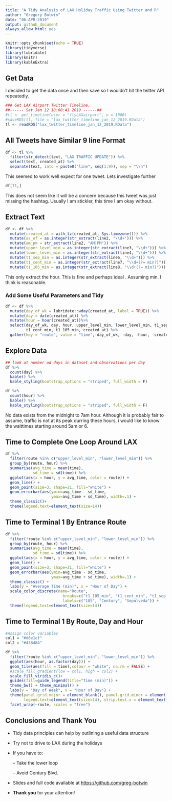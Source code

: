 ```yaml
---
title: "A Tidy Analysis of LAX Holiday Traffic Using Twitter and R"
author: "Gregory Botwin"
date: "06-APR-2019"
output: github_document
always_allow_html: yes
---
```


```r
knitr::opts_chunk$set(echo = TRUE)
library(tidyverse)
library(lubridate)
library(knitr)
library(kableExtra)
```

## Get Data
I decided to get the data once and then save so I wouldn't hit the teitter API repeatedly. 
```r
### Get LAX Airport Twitter Timeline, 
##------ Sat Jan 12 18:08:41 2019 ------##
#tl <- get_timeline(user = "flyLAXairport", n = 1000)
#saveRDS(tl, file = "lax_twitter_timeline_jan_12_2019.RData")
tl <- readRDS("lax_twitter_timeline_jan_12_2019.RData")
```

## All Tweets have Similar 9 line Format
```r
df <- tl %>%
  filter(str_detect(text, "LAX TRAFFIC UPDATE")) %>%
  select(text, created_at) %>%
  separate(text, into = paste0("line", seq(1:9)), sep = "\\n")
```
This seemed to work well expect for one tweet. Lets investigate further
```r
df[71,]
```

This does not seem like it will be a concern because this tweet was just missing the hashtag. Usually I am stickler, this time I am okay without. 

## Extract Text
```r
df <- df %>%
  mutate(created_at = with_tz(created_at, Sys.timezone())) %>%
  mutate(as_of = as.integer(str_extract(line2, "\\d+"))) %>%
  mutate(am_pm = str_extract(line2, "AM|PM")) %>%
  mutate(upper_level_min = as.integer(str_extract(line3, "\\d+"))) %>%
  mutate(lower_level_min = as.integer(str_extract(line4, "\\d+"))) %>%
  mutate(t1_sep_min = as.integer(str_extract(line6, "\\d+"))) %>%
  mutate(t1_cent_min = as.integer(str_extract(line7, "\\d+(?= min?)"))) %>%
  mutate(t1_105_min = as.integer(str_extract(line8, "\\d+(?= min?)")))
```

This only extract the hour. This is fine and perhaps ideal . 
Assuming min. I think is reasonable. 

### Add Some Useful Parameters and Tidy
```r
df <- df %>%
  mutate(day_of_wk = lubridate::wday(created_at, label = TRUE)) %>%
  mutate(day = date(created_at)) %>%
  mutate(hour = hour(created_at))%>%
  select(day_of_wk, day, hour, upper_level_min, lower_level_min, t1_sep_min,
         t1_cent_min, t1_105_min, created_at) %>%
  gather(key = "route", value = "time",-day_of_wk, -day, -hour, -created_at)
```

## Explore Data
```r
## look at number od days in dataset and observations per day
df %>%
  count(day) %>%
  kable() %>%
  kable_styling(bootstrap_options = "striped", full_width = F)
```

```r
df %>%
  count(hour) %>%
  kable() %>%
  kable_styling(bootstrap_options = "striped", full_width = F)
```

No data exists from the midnight to 7am hour. Although it is probably fair to assume, traffic is not at its peak durring these hours, i would like to know the waittimes starting around 5am or 6. 

## Time to Complete One Loop Around LAX
```r
df %>%
  filter(route %in% c("upper_level_min", "lower_level_min")) %>%
  group_by(route, hour) %>%
  summarise(avg_time = mean(time),
            sd_time = sd(time)) %>%
  ggplot(aes(x = hour, y = avg_time, color = route)) + 
  geom_line() + 
  geom_point(size=3, shape=21, fill="white") + 
  geom_errorbar(aes(ymin=avg_time - sd_time,
                    ymax=avg_time + sd_time), width=.1) + 
  theme_classic()+
  theme(legend.text=element_text(size=14))
```


## Time to Terminal 1 By Entrance Route
```r
df %>%
  filter(!route %in% c("upper_level_min", "lower_level_min")) %>%
  group_by(route, hour) %>%
  summarise(avg_time = mean(time),
            sd_time = sd(time)) %>%
  ggplot(aes(x = hour, y = avg_time, color = route)) + 
  geom_line() + 
  geom_point(size=3, shape=21, fill="white") + 
  geom_errorbar(aes(ymin=avg_time - sd_time,
                    ymax=avg_time + sd_time), width=.1) + 
  theme_classic() + 
  labs(y = "Average Time (min)", x = "Hour of Day") + 
  scale_color_discrete(name="Route",
                         breaks=c("t1_105_min", "t1_cent_min", "t1_sep_min"),
                         labels=c("105", "Century", "Sepulveda")) +
  theme(legend.text=element_text(size=14))

```

## Time to Terminal 1 By Route, Day and Hour
```r
#Assign color variables
col1 = "#d8e1cf" 
col2 = "#438484"

df %>%
  filter(!route %in% c("upper_level_min", "lower_level_min")) %>%
  ggplot(aes(hour, as.factor(day))) +
  geom_tile(aes(fill = time),colour = "white", na.rm = FALSE) +
  #scale_fill_gradient(low = col1, high = col2) +  
  scale_fill_viridis_c()+
  guides(fill=guide_legend(title="Time (min)")) +
  theme_bw() + theme_minimal() + 
  labs(y = "Day of Week", x = "Hour of Day") +
  theme(panel.grid.major = element_blank(), panel.grid.minor = element_blank(),
        legend.text=element_text(size=14), strip.text.x = element_text(size = 14)) +
  facet_wrap(~route, scales = "free") 
```

## Conclusions and Thank You
- Tidy data principles can help by outlining a useful data structure

- Try not to drive to LAX during the holidays

- If you have to:

  -- Take the lower loop 
  
  -- Avoid Century Blvd.
  
- Slides and full code available at [https://github.com/greg-botwin](https://github.com/greg-botwin)

- **Thank you** for your attention!

